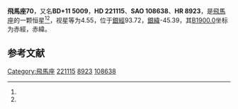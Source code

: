 {{Starbox begin
| name = 飛馬座70
}}
{{Starbox observe
| epoch = [[J2000.0|J2000.0]]
| constell = [[飛馬座|飛馬座]]<ref name=SIMBAD>{{cite web
 | url=http://simbad.u-strasbg.fr/simbad/sim-id?Ident=HR+8923
 | title =Pulsating variable Star
 | publisher=Centre de Données astronomiques de Strasbourg
 | work=SIMBAD
 | accessdate=2012-07-13}}</ref><ref name=DATA>{{cite web
 | url=http://vizier.u-strasbg.fr/viz-bin/VizieR-5?-out.add=.&-source=5050&-corr=PK=HR&-out.max=9999&HR=8923
 | title=VizieR Detailed Page
 | accessdate=2012-07-13
 | archive-date=2016-03-05
 | archive-url=https://web.archive.org/web/20160305002646/http://vizier.u-strasbg.fr/viz-bin/VizieR-5?-out.add=.&-source=5050&-corr=PK=HR&-out.max=9999&HR=8923
 | dead-url=no
 }}</ref>
| 星官 = 
| ra = {{RA|23|29|9.3}}<ref name=SIMBAD /><ref name=DATA />
| dec = {{DEC|+12|45|38}}<ref name=SIMBAD /><ref name=DATA />
| appmag_v = 4.55<ref name=SIMBAD /><ref name=DATA />
}}
{{Starbox character
| class = G7+III<ref name=SIMBAD /><ref name=DATA />
| b-v = 0.94<ref name=SIMBAD /><ref name=DATA />
| u-b = 0.73<ref name=SIMBAD /><ref name=DATA />
| r-i = 0.45<ref name=SIMBAD /><ref name=DATA />
| variable = 
}}
{{Starbox astrometry
| radial_v = 0.73
| prop_mo_ra = -15
| parallax = 0.016
| p_error = 
}}
{{Starbox catalog
| names =BD+11 5009，[[SAO星表|SAO]] 108638，[[HD星表|HD]] 221115，[[HR星表|HR]] 8923}}
{{Starbox reference |Simbad=HR+8923}}
{{Starbox end}}

'''飛馬座70'''，又名'''BD+11 5009'''，'''HD 221115'''、'''SAO 108638'''、'''HR 8923'''，是[[飛馬座|飛馬座]]的一颗恒星<ref name=SIMBAD /><ref name=DATA />，视星等为4.55，位于[[銀道座標系|銀經]]93.72，[[銀道座標系|銀緯]]-45.39，其[[B1900.0|B1900.0]]坐标为赤經{{RA|23|24|5.8}}，赤緯{{DEC|+12|-45.39|32}}。

== 参考文献 ==
{{reflist}}

{{飞马座恒星}}

[[Category:飛馬座|Category:飛馬座]]
[[Category:HD和HDE天體|221115]]
[[Category:HR天體|8923]]
[[Category:SAO天體|108638]]


{{star-stub}}